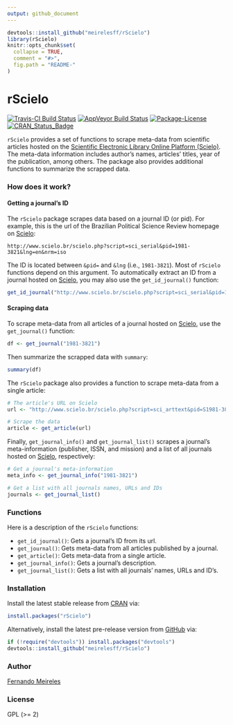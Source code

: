 ```yaml
---
output: github_document
---
```


```r
devtools::install_github("meirelesff/rScielo")
library(rScielo)
knitr::opts_chunk$set(
  collapse = TRUE,
  comment = "#>",
  fig.path = "README-"
)
```

rScielo
=====

[![Travis-CI Build Status](https://travis-ci.org/meirelesff/rScielo.svg?branch=master)](https://travis-ci.org/meirelesff/rScielo) [![AppVeyor Build Status](https://ci.appveyor.com/api/projects/status/github/meirelesff/rScielo?branch=master&svg=true)](https://ci.appveyor.com/project/meirelesff/rScielo) [![Package-License](https://img.shields.io/badge/license-GPL%20%28%3E=%202%29-brightgreen.svg?style=flat)](http://www.gnu.org/licenses/gpl-2.0.html) [![CRAN_Status_Badge](http://www.r-pkg.org/badges/version/rScielo)](https://cran.r-project.org/package=rScielo)

`rScielo` provides a set of functions to scrape meta-data from scientific articles hosted on the [Scientific Electronic Library Online Platform (Scielo)](http://www.scielo.br/). The meta-data information includes author's names, articles' titles, year of the publication, among others. The package also provides additional functions to summarize the scrapped data.


### How does it work?

#### Getting a journal's ID

The `rScielo` package scrapes data based on a journal ID (or pid). For example, this is the url of the Brazilian Political Science Review homepage on [Scielo](http://www.scielo.br/):

```
http://www.scielo.br/scielo.php?script=sci_serial&pid=1981-3821&lng=en&nrm=iso
```

The ID is located between `&pid=` and `&lng` (i.e., `1981-3821`). Most of `rScielo` functions depend on this argument. To automatically extract an ID from a journal hosted on [Scielo](http://www.scielo.br/), you may also use the `get_id_journal()` function:

```r
get_id_journal("http://www.scielo.br/scielo.php?script=sci_serial&pid=1981-3821&lng=en&nrm=iso")

```


#### Scraping data

To scrape meta-data from all articles of a journal hosted on [Scielo](http://www.scielo.br/), use the `get_journal()` function:

```r
df <- get_journal("1981-3821")

```

Then summarize the scrapped data with `summary`:


```r
summary(df)

```


The `rScielo` package also provides a function to scrape meta-data from a single article:


```r
# The article's URL on Scielo
url <- "http://www.scielo.br/scielo.php?script=sci_arttext&pid=S1981-38212016000200201&lng=en&nrm=iso&tlng=en"

# Scrape the data
article <- get_article(url)

```

Finally, `get_journal_info()` and `get_journal_list()` scrapes a journal's meta-information (publisher, ISSN, and mission) and a list of all journals hosted on [Scielo](http://www.scielo.br/), respectively:

```r
# Get a journal's meta-information
meta_info <- get_journal_info("1981-3821")

# Get a list with all journals names, URLs and IDs
journals <- get_journal_list()

```


### Functions

Here is a description of the `rScielo` functions:

* `get_id_journal()`: Gets a journal's ID from its url.
* `get_journal()`: Gets meta-data from all articles published by a journal.
* `get_article()`: Gets meta-data from a single article.
* `get_journal_info()`: Gets a journal's description.
* `get_journal_list()`: Gets a list with all journals' names, URLs and ID's.


### Installation

Install the latest stable release from [CRAN](http://cran.r-project.org/) via:

```r
install.packages("rScielo")
```


Alternatively, install the latest pre-release version from [GitHub](https://github.com/) via:

```r
if (!require("devtools")) install.packages("devtools")
devtools::install_github("meirelesff/rScielo")
```


### Author

[Fernando Meireles](http://www.fmeireles.com)

### License

GPL (>= 2)
